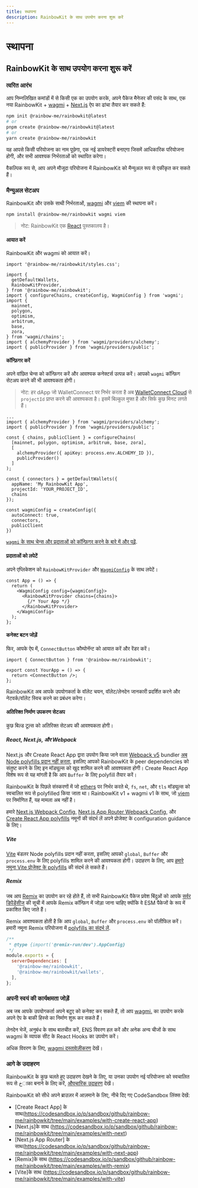 ```yaml
---
title: स्थापना
description: RainbowKit के साथ उपयोग करना शुरू करें
---
```


# स्थापना

## RainbowKit के साथ उपयोग करना शुरू करें

### त्वरित आरंभ

आप निम्नलिखित कमांडों में से किसी एक का उपयोग करके, अपने पैकेज मैनेजर की पसंद के साथ, एक नया RainbowKit + [wagmi](https://wagmi.sh) + [Next.js](https://nextjs.org) ऐप का ढांचा तैयार कर सकते हैं:

```bash
npm init @rainbow-me/rainbowkit@latest
# or
pnpm create @rainbow-me/rainbowkit@latest
# or
yarn create @rainbow-me/rainbowkit
```

यह आपसे किसी परियोजना का नाम पूछेगा, एक नई डायरेक्टरी बनाएगा जिसमें आधिकारिक परियोजना होगी, और सभी आवश्यक निर्भरताओं को स्थापित करेगा।

वैकल्पिक रूप से, आप अपने मौजूदा परियोजना में RainbowKit को मैन्युअल रूप से एकीकृत कर सकते हैं।

### मैन्युअल सेटअप

RainbowKit और उसके साथी निर्भरताओं, [wagmi](https://wagmi.sh/) और [viem](https://viem.sh) की स्थापना करें।

```bash
npm install @rainbow-me/rainbowkit wagmi viem
```

> नोट: RainbowKit एक [React](https://reactjs.org/) पुस्तकालय है।

#### आयात करें

RainbowKit और wagmi को आयात करें।

```tsx
import '@rainbow-me/rainbowkit/styles.css';

import {
  getDefaultWallets,
  RainbowKitProvider,
} from '@rainbow-me/rainbowkit';
import { configureChains, createConfig, WagmiConfig } from 'wagmi';
import {
  mainnet,
  polygon,
  optimism,
  arbitrum,
  base,
  zora,
} from 'wagmi/chains';
import { alchemyProvider } from 'wagmi/providers/alchemy';
import { publicProvider } from 'wagmi/providers/public';
```

#### कॉन्फ़िगर करें

अपने वांछित चेन्स को कॉन्फ़िगर करें और आवश्यक कनेक्टर्स उत्पन्न करें। आपको `wagmi` कॉन्फ़िग सेटअप करने की भी आवश्यकता होगी।

> नोट: हर dApp जो WalletConnect पर निर्भर करता है अब [WalletConnect Cloud](https://cloud.walletconnect.com/) से `projectId` प्राप्त करने की आवश्यकता है। इसमें बिल्कुल मुफ्त है और सिर्फ कुछ मिनट लगते हैं।

```tsx line=4-99
...
import { alchemyProvider } from 'wagmi/providers/alchemy';
import { publicProvider } from 'wagmi/providers/public';

const { chains, publicClient } = configureChains(
  [mainnet, polygon, optimism, arbitrum, base, zora],
  [
    alchemyProvider({ apiKey: process.env.ALCHEMY_ID }),
    publicProvider()
  ]
);

const { connectors } = getDefaultWallets({
  appName: 'My RainbowKit App',
  projectId: 'YOUR_PROJECT_ID',
  chains
});

const wagmiConfig = createConfig({
  autoConnect: true,
  connectors,
  publicClient
})
```

[`wagmi` के साथ चेन्स और प्रदाताओं को कॉन्फ़िगर करने के बारे में और पढ़ें](https://wagmi.sh/docs/providers/configuring-chains).

#### प्रदाताओं को लपेटें

अपने एप्लिकेशन को `RainbowKitProvider` और [`WagmiConfig`](https://wagmi.sh/docs/provider) के साथ लपेटें।

```tsx
const App = () => {
  return (
    <WagmiConfig config={wagmiConfig}>
      <RainbowKitProvider chains={chains}>
        {/* Your App */}
      </RainbowKitProvider>
    </WagmiConfig>
  );
};
```

#### कनेक्ट बटन जोड़ें

फिर, आपके ऐप में, `ConnectButton` कौम्पोनॅन्ट को आयात करें और रेंडर करें।

```tsx
import { ConnectButton } from '@rainbow-me/rainbowkit';

export const YourApp = () => {
  return <ConnectButton />;
};
```

RainbowKit अब आपके उपयोगकर्ता के वॉलेट चयन, वॉलेट/लेनदेन जानकारी प्रदर्शित करने और नेटवर्क/वॉलेट स्विच करने का प्रबंधन करेगा।

#### अतिरिक्त निर्माण उपकरण सेटअप

कुछ बिल्ड टूल्स को अतिरिक्त सेटअप की आवश्यकता होगी।

##### React, Next.js, और Webpack

Next.js और Create React App द्वारा उपयोग किया जाने वाला [Webpack v5](https://webpack.js.org/blog/2020-10-10-webpack-5-release/) bundler [अब Node polyfills प्रदान नहीं करता](https://webpack.js.org/blog/2020-10-10-webpack-5-release/#automatic-nodejs-polyfills-removed), इसलिए आपको RainbowKit के peer dependencies को संतुष्ट करने के लिए इन मॉड्यूल्स को खुद शामिल करने की आवश्यकता होगी। Create React App विशेष रूप से यह मांगती है कि आप `Buffer` के लिए polyfill तैयार करें।

RainbowKit के पिछले संस्करणों में जो [ethers](https://docs.ethers.org/v5/) पर निर्भर करते थे, `fs`, `net`, और `tls` मॉड्यूल्स को स्वचालित रूप से polyfilled किया जाता था। RainbowKit v1 + wagmi v1 के साथ, जो [viem](https://viem.sh/) पर निर्माणित हैं, यह मामला अब नहीं है।

हमारे [Next.js Webpack Config](https://github.com/rainbow-me/rainbowkit/blob/main/examples/with-next/next.config.js), [Next.js App Router Webpack Config](https://github.com/rainbow-me/rainbowkit/blob/main/examples/with-next-app/next.config.js), और [Create React App polyfills](https://github.com/rainbow-me/rainbowkit/blob/main/examples/with-create-react-app/src/polyfills.ts) नमूनों की संदर्भ लें अपने प्रोजेक्ट के configuration guidance के लिए।

##### Vite

[Vite](https://vitejs.dev) बंडलर Node polyfills प्रदान नहीं करता, इसलिए आपको `global`, `Buffer` और `process.env` के लिए polyfills शामिल करने की आवश्यकता होगी। उदाहरण के लिए, आप [हमारे नमूना Vite प्रोजेक्ट के polyfills](https://github.com/rainbow-me/rainbowkit/tree/main/examples/with-vite/src/polyfills.ts) की संदर्भ ले सकते हैं।

##### Remix

जब आप [Remix](https://remix.run) का उपयोग कर रहे होते हैं, तो सभी RainbowKit पैकेज प्रवेश बिंदुओं को आपके [सर्वर डिपेंडेंसीज](https://remix.run/docs/en/v1/pages/gotchas#importing-esm-packages) की सूची में आपके Remix कॉन्फ़िग में जोड़ा जाना चाहिए क्योंकि वे ESM पैकेजों के रूप में प्रकाशित किए जाते हैं।

Remix आवश्यकता होती है कि आप `global`, `Buffer` और `process.env` को पॉलीफिल करें। हमारी नमूना Remix परियोजना में [polyfills का संदर्भ लें](https://github.com/rainbow-me/rainbowkit/blob/main/examples/with-remix/app/polyfills.ts).

```js
/**
 * @type {import('@remix-run/dev').AppConfig}
 */
module.exports = {
  serverDependencies: [
    '@rainbow-me/rainbowkit',
    '@rainbow-me/rainbowkit/wallets',
  ],
};
```

### अपनी स्वयं की कार्यक्षमता जोड़ें

अब जब आपके उपयोगकर्ता अपने बटुए को कनेक्ट कर सकते हैं, तो आप [wagmi.](https://wagmi.sh) का उपयोग करके अपने ऐप के बाकी हिस्से का निर्माण शुरू कर सकते हैं।

लेनदेन भेजें, अनुबंध के साथ बातचीत करें, ENS विवरण हल करें और अनेक अन्य चीजों के साथ wagmi के व्यापक सीट के React Hooks का उपयोग करें।

अधिक विवरण के लिए, [wagmi दस्तावेज़ीकरण](https://wagmi.sh) देखें।

### आगे के उदाहरण

RainbowKit के कुछ चलते हुए उदाहरण देखने के लिए, या उनका उपयोग नई परियोजना को स्वचालित रूप से خाका बनाने के लिए करें, [औपचारिक उदाहरण](https://github.com/rainbow-me/rainbowkit/tree/main/examples) देखें।

RainbowKit को सीधे अपने ब्राउज़र में आज़माने के लिए, नीचे दिए गए CodeSandbox लिंक्स देखें:

-   [Create React App] के साथ(https://codesandbox.io/p/sandbox/github/rainbow-me/rainbowkit/tree/main/examples/with-create-react-app)
-   [Next.js]के साथ  (https://codesandbox.io/p/sandbox/github/rainbow-me/rainbowkit/tree/main/examples/with-next)
-   [Next.js App Router] के साथ(https://codesandbox.io/p/sandbox/github/rainbow-me/rainbowkit/tree/main/examples/with-next-app)
-   [Remix]के साथ  (https://codesandbox.io/p/sandbox/github/rainbow-me/rainbowkit/tree/main/examples/with-remix)
-   [Vite]के साथ  (https://codesandbox.io/p/sandbox/github/rainbow-me/rainbowkit/tree/main/examples/with-vite)
